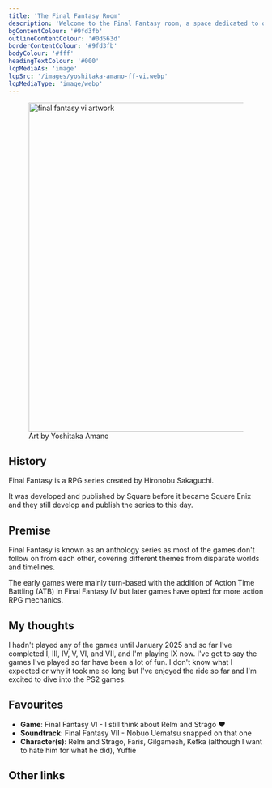 ```yaml
---
title: 'The Final Fantasy Room'
description: 'Welcome to the Final Fantasy room, a space dedicated to one of my favourite RPG series.'
bgContentColour: '#9fd3fb'
outlineContentColour: '#0d563d'
borderContentColour: '#9fd3fb'
bodyColour: '#fff'
headingTextColour: '#000'
lcpMediaAs: 'image'
lcpSrc: '/images/yoshitaka-amano-ff-vi.webp'
lcpMediaType: 'image/webp'
---
```



<figure class="img-center">
	<img src={frontmatter.lcpSrc} alt="final fantasy vi artwork" width="650"/>
	<figcaption>Art by Yoshitaka Amano</figcaption>
</figure>

## History

Final Fantasy is a RPG series created by Hironobu Sakaguchi.

It was developed and published by Square before it became Square Enix and they still develop and publish the series to this day.

## Premise

Final Fantasy is known as an anthology series as most of the games don't follow on from each other, covering different themes from disparate worlds and timelines.

The early games were mainly turn-based with the addition of Action Time Battling (ATB) in Final Fantasy IV but later games have opted for more action RPG mechanics.

## My thoughts

I hadn't played any of the games until January 2025 and so far I've completed I, III, IV, V, VI, and VII, and I'm playing IX now. I've got to say the games I've played so far have been a lot of fun. I don't know what I expected or why it took me so long but I've enjoyed the ride so far and I'm excited to dive into the PS2 games.

## Favourites

* **Game**: Final Fantasy VI - I still think about Relm and Strago ❤️
* **Soundtrack**: Final Fantasy VII - Nobuo Uematsu snapped on that one
* **Character(s)**: Relm and Strago, Faris, Gilgamesh, Kefka (although I want to hate him for what he did), Yuffie

<h2 class="headings">Other links</h2>

<RoomFilter query="final-fantasy" />